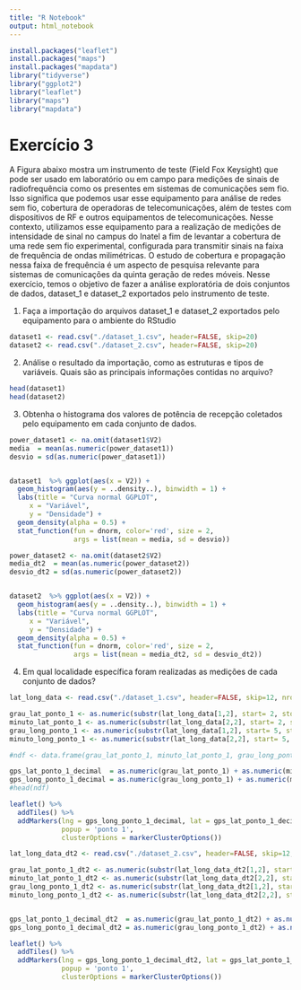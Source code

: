 ```yaml
---
title: "R Notebook"
output: html_notebook
---
```


```r
install.packages("leaflet")
install.packages("maps")
install.packages("mapdata")
library("tidyverse")
library("ggplot2")
library("leaflet")
library("maps")
library("mapdata")
```

# Exercício 3 #
A Figura abaixo mostra um instrumento de teste (Field Fox Keysight) que pode ser usado em laboratório ou em campo para medições de sinais de radiofrequência como os presentes em sistemas de
comunicações sem fio. Isso significa que podemos usar esse equipamento para análise de redes sem
fio, cobertura de operadoras de telecomunicações, além de testes com dispositivos de RF e outros
equipamentos de telecomunicações.
Nesse contexto, utilizamos esse equipamento para a realização de medições de intensidade de sinal no
campus do Inatel a fim de levantar a cobertura de uma rede sem fio experimental, configurada para
transmitir sinais na faixa de frequência de ondas milimétricas. O estudo de cobertura e propagação
nessa faixa de frequência é um aspecto de pesquisa relevante para sistemas de comunicações da quinta
geração de redes móveis. Nesse exercício, temos o objetivo de fazer a análise exploratória de dois
conjuntos de dados, dataset_1 e dataset_2 exportados pelo instrumento de teste.

1) Faça a importação do arquivos dataset_1 e dataset_2 exportados pelo equipamento para o
ambiente do RStudio

```r
dataset1 <- read.csv("./dataset_1.csv", header=FALSE, skip=20)
dataset2 <- read.csv("./dataset_2.csv", header=FALSE, skip=20)
```

2) Análise o resultado da importação, como as estruturas e tipos de variáveis. Quais são as
principais informações contidas no arquivo?
```r
head(dataset1)
head(dataset2)
```

3) Obtenha o histograma dos valores de potência de recepção coletados pelo equipamento em
cada conjunto de dados.
```r
power_dataset1 <- na.omit(dataset1$V2)
media  = mean(as.numeric(power_dataset1))
desvio = sd(as.numeric(power_dataset1))


dataset1  %>% ggplot(aes(x = V2)) +
  geom_histogram(aes(y = ..density..), binwidth = 1) + 
  labs(title = "Curva normal GGPLOT",
     x = "Variável",
     y = "Densidade") +
  geom_density(alpha = 0.5) +
  stat_function(fun = dnorm, color='red', size = 2,
                args = list(mean = media, sd = desvio))

```




```r
power_dataset2 <- na.omit(dataset2$V2)
media_dt2  = mean(as.numeric(power_dataset2))
desvio_dt2 = sd(as.numeric(power_dataset2))


dataset2  %>% ggplot(aes(x = V2)) +
  geom_histogram(aes(y = ..density..), binwidth = 1) + 
  labs(title = "Curva normal GGPLOT",
     x = "Variável",
     y = "Densidade") +
  geom_density(alpha = 0.5) +
  stat_function(fun = dnorm, color='red', size = 2,
                args = list(mean = media_dt2, sd = desvio_dt2))

```





4) Em qual localidade específica foram realizadas as medições de cada conjunto de dados?
```r
lat_long_data <- read.csv("./dataset_1.csv", header=FALSE, skip=12, nrows = 2, sep = ":")

grau_lat_ponto_1 <- as.numeric(substr(lat_long_data[1,2], start= 2, stop=3))
minuto_lat_ponto_1 <- as.numeric(substr(lat_long_data[2,2], start= 2, stop=3))
grau_long_ponto_1 <- as.numeric(substr(lat_long_data[1,2], start= 5, stop=12))
minuto_long_ponto_1 <- as.numeric(substr(lat_long_data[2,2], start= 5, stop=12))

#ndf <- data.frame(grau_lat_ponto_1, minuto_lat_ponto_1, grau_long_ponto_1, minuto_long_ponto_1)

gps_lat_ponto_1_decimal  = as.numeric(grau_lat_ponto_1) + as.numeric(minuto_lat_ponto_1)/60
gps_long_ponto_1_decimal = as.numeric(grau_long_ponto_1) + as.numeric(minuto_long_ponto_1)/60
#head(ndf)

leaflet() %>%
  addTiles() %>%
  addMarkers(lng = gps_long_ponto_1_decimal, lat = gps_lat_ponto_1_decimal,
             popup = 'ponto 1',
             clusterOptions = markerClusterOptions())

```


```r
lat_long_data_dt2 <- read.csv("./dataset_2.csv", header=FALSE, skip=12, nrows = 2, sep = ":")

grau_lat_ponto_1_dt2 <- as.numeric(substr(lat_long_data_dt2[1,2], start= 2, stop=3))
minuto_lat_ponto_1_dt2 <- as.numeric(substr(lat_long_data_dt2[2,2], start= 2, stop=3))
grau_long_ponto_1_dt2 <- as.numeric(substr(lat_long_data_dt2[1,2], start= 5, stop=12))
minuto_long_ponto_1_dt2 <- as.numeric(substr(lat_long_data_dt2[2,2], start= 5, stop=12))


gps_lat_ponto_1_decimal_dt2  = as.numeric(grau_lat_ponto_1_dt2) + as.numeric(minuto_lat_ponto_1_dt2)/60
gps_long_ponto_1_decimal_dt2 = as.numeric(grau_long_ponto_1_dt2) + as.numeric(minuto_long_ponto_1_dt2)/60

leaflet() %>%
  addTiles() %>%
  addMarkers(lng = gps_long_ponto_1_decimal_dt2, lat = gps_lat_ponto_1_decimal_dt2,
             popup = 'ponto 1',
             clusterOptions = markerClusterOptions())
```

